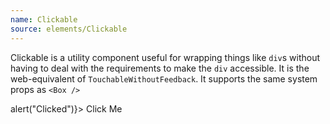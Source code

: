```yaml
---
name: Clickable
source: elements/Clickable
---
```


Clickable is a utility component useful for wrapping things like `div`s without
having to deal with the requirements to make the `div` accessible. It is the
web-equivalent of `TouchableWithoutFeedback`. It supports the same system props
as `<Box />`

<Playground>
  <Clickable bg="black5" p={2} onClick={() => alert("Clicked")}>
    <Text variant="lg-display">Click Me</Text>
  </Clickable>
</Playground>
